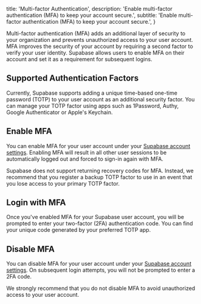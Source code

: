 
  title: 'Multi-factor Authentication',
  description: 'Enable multi-factor authentication (MFA) to keep your account secure.',
  subtitle: 'Enable multi-factor authentication (MFA) to keep your account secure.',
}

Multi-factor authentication (MFA) adds an additional layer of security to your organization and prevents unauthorized access to your user account. MFA improves the security of your account by requiring a second factor to verify your user identity. Supabase allows users to enable MFA on their account and set it as a requirement for subsequent logins.

## Supported Authentication Factors

Currently, Supabase supports adding a unique time-based one-time password (TOTP) to your user account as an additional security factor. You can manage your TOTP factor using apps such as 1Password, Authy, Google Authenticator or Apple's Keychain.

## Enable MFA

You can enable MFA for your user account under your [Supabase account settings](/dashboard/account/security). Enabling MFA will result in all other user sessions to be automatically logged out and forced to sign-in again with MFA.

<Admonition type="note">

Supabase does not support returning recovery codes for MFA. Instead, we recommend that you register a backup TOTP factor to use in an event that you lose access to your primary TOTP factor.

</Admonition>

## Login with MFA

Once you've enabled MFA for your Supabase user account, you will be prompted to enter your two-factor (2FA) authentication code. You can find your unique code generated by your preferred TOTP app.

## Disable MFA

You can disable MFA for your user account under your [Supabase account settings](/dashboard/account/security). On subsequent login attempts, you will not be prompted to enter a 2FA code.

<Admonition type="caution">

We strongly recommend that you do not disable MFA to avoid unauthorized access to your user account.

</Admonition>


